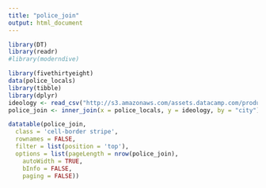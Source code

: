 ```yaml
---
title: "police_join"
output: html_document
---
```


```r
library(DT)
library(readr)
#library(moderndive)
```

```r
library(fivethirtyeight)
data(police_locals)
library(tibble)
library(dplyr)
ideology <- read_csv("http://s3.amazonaws.com/assets.datacamp.com/production/course_3085/datasets/ideology.csv")
police_join <- inner_join(x = police_locals, y = ideology, by = "city")

datatable(police_join,
  class = 'cell-border stripe',
  rownames = FALSE,
  filter = list(position = 'top'),
  options = list(pageLength = nrow(police_join), 
    autoWidth = TRUE,
    bInfo = FALSE,
    paging = FALSE))
```

